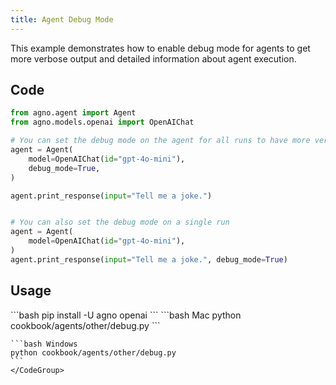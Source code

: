 ```yaml
---
title: Agent Debug Mode
---
```


This example demonstrates how to enable debug mode for agents to get more verbose output and detailed information about agent execution.

## Code

```python cookbook/agents/other/debug.py
from agno.agent import Agent
from agno.models.openai import OpenAIChat

# You can set the debug mode on the agent for all runs to have more verbose output
agent = Agent(
    model=OpenAIChat(id="gpt-4o-mini"),
    debug_mode=True,
)

agent.print_response(input="Tell me a joke.")


# You can also set the debug mode on a single run
agent = Agent(
    model=OpenAIChat(id="gpt-4o-mini"),
)
agent.print_response(input="Tell me a joke.", debug_mode=True)
```

## Usage

<Steps>
  <Snippet file="create-venv-step.mdx" />

  <Step title="Install libraries">
    ```bash
    pip install -U agno openai
    ```
  </Step>

  <Step title="Run Agent">
    <CodeGroup>
    ```bash Mac
    python cookbook/agents/other/debug.py
    ```
    
    ```bash Windows
    python cookbook/agents/other/debug.py
    ```
    </CodeGroup>
  </Step>
</Steps>